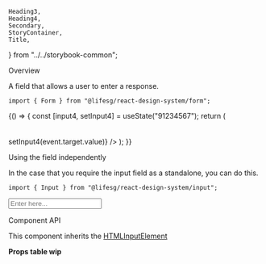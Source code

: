     Heading3,
    Heading4,
    Secondary,
    StoryContainer,
    Title,
} from "../../storybook-common";

<Meta title="Form/Field" component={Form.Field} />

<Title>Form.Field</Title>

<Secondary>Overview</Secondary>

A field that allows a user to enter a response.

```tsx
import { Form } from "@lifesg/react-design-system/form";
```

<Canvas>
    <Story name="Field">
        {() => {
            const [input4, setInput4] = useState("91234567");
            return (
                <StoryContainer>
                    <Container>
                        <Form.Field
                            label="This is a input field"
                            placeholder="Enter here..."
                        />
                        <br />
                        <Form.Field
                            label="This is the error state"
                            errorMessage="Input is required"
                            placeholder="Enter here..."
                        />
                        <br />
                        <Form.Field
                            label="This is the disabled state"
                            placeholder="Enter here..."
                            disabled
                        />
                        <br />
                        <Form.Field
                            label="This has text spacing properties (works with tel type only)"
                            placeholder="Enter here..."
                            value={input4}
                            spacing={4}
                            type="tel"
                            onChange={(event) => setInput4(event.target.value)}
                        />
                    </Container>
                </StoryContainer>
            );
        }}
    </Story>
</Canvas>

<Heading3>Using the field independently</Heading3>

In the case that you require the input field as a standalone, you can do this.

```tsx
import { Input } from "@lifesg/react-design-system/input";
```

<Preview>
    <StoryContainer>
        <Container>
            <Input placeholder="Enter here..." />
        </Container>
    </StoryContainer>
</Preview>

<Secondary>Component API</Secondary>

This component inherits the [HTMLInputElement](https://developer.mozilla.org/en-US/docs/Web/API/HTMLInputElement)

<!-- TODO: -->

**Props table wip**
